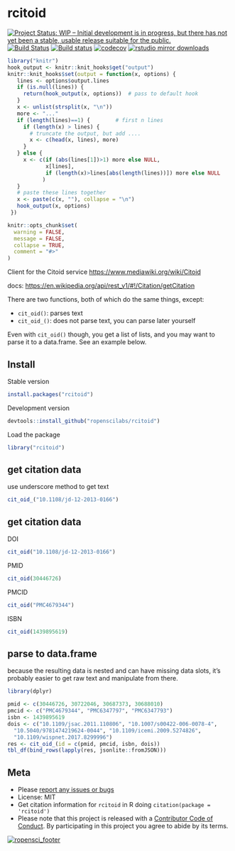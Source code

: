 rcitoid
=========

[![Project Status: WIP – Initial development is in progress, but there has not yet been a stable, usable release suitable for the public.](https://www.repostatus.org/badges/latest/wip.svg)](https://www.repostatus.org/#wip)
[![Build Status](https://travis-ci.com/ropenscilabs/rcitoid.svg?branch=master)](https://travis-ci.com/ropenscilabs/rcitoid)
[![Build status](https://ci.appveyor.com/api/projects/status/yk8vpcdr1rmi7byy?svg=true)](https://ci.appveyor.com/project/sckott/rcitoid)
[![codecov](https://codecov.io/gh/ropenscilabs/rcitoid/branch/master/graph/badge.svg)](https://codecov.io/gh/ropenscilabs/rcitoid)
[![rstudio mirror downloads](http://cranlogs.r-pkg.org/badges/rcitoid)](https://github.com/metacran/cranlogs.app)


```r
library("knitr")
hook_output <- knitr::knit_hooks$get("output")
knitr::knit_hooks$set(output = function(x, options) {
   lines <- options$output.lines
   if (is.null(lines)) {
     return(hook_output(x, options))  # pass to default hook
   }
   x <- unlist(strsplit(x, "\n"))
   more <- "..."
   if (length(lines)==1) {        # first n lines
     if (length(x) > lines) {
       # truncate the output, but add ....
       x <- c(head(x, lines), more)
     }
   } else {
     x <- c(if (abs(lines[1])>1) more else NULL,
            x[lines],
            if (length(x)>lines[abs(length(lines))]) more else NULL
           )
   }
   # paste these lines together
   x <- paste(c(x, ""), collapse = "\n")
   hook_output(x, options)
 })

knitr::opts_chunk$set(
  warning = FALSE,
  message = FALSE,
  collapse = TRUE,
  comment = "#>"
)
```

Client for the Citoid service <https://www.mediawiki.org/wiki/Citoid>

docs: <https://en.wikipedia.org/api/rest_v1/#!/Citation/getCitation>

There are two functions, both of which do the same things, except:

- `cit_oid()`: parses text
- `cit_oid_()`: does not parse text, you can parse later yourself

Even with `cit_oid()` though, you get a list of lists, and you may
want to parse it to a data.frame. See an example below.

## Install

Stable version

```r
install.packages("rcitoid")
```

Development version

```r
devtools::install_github("ropenscilabs/rcitoid")
```

Load the package


```r
library("rcitoid")
```

## get citation data

use underscore method to get text

```r
cit_oid_("10.1108/jd-12-2013-0166")
```

## get citation data

DOI

```r
cit_oid("10.1108/jd-12-2013-0166")
```

PMID

```r
cit_oid(30446726)
```

PMCID

```r
cit_oid("PMC4679344")
```

ISBN

```r
cit_oid(1439895619)
```

## parse to data.frame

because the resulting data is nested and can have missing data slots,
it's probably easier to get raw text and manipulate from there.

```r
library(dplyr)

pmid <- c(30446726, 30722046, 30687373, 30688010)
pmcid <- c("PMC4679344", "PMC6347797", "PMC6347793")
isbn <- 1439895619
dois <- c("10.1109/jsac.2011.110806", "10.1007/s00422-006-0078-4",
  "10.5040/9781474219624-0044", "10.1109/icemi.2009.5274826",
  "10.1109/wispnet.2017.8299996")
res <- cit_oid_(id = c(pmid, pmcid, isbn, dois))
tbl_df(bind_rows(lapply(res, jsonlite::fromJSON)))
```

## Meta

* Please [report any issues or bugs](https://github.com/ropenscilabs/rcitoid/issues)
* License: MIT
* Get citation information for `rcitoid` in R doing `citation(package = 'rcitoid')`
* Please note that this project is released with a [Contributor Code of Conduct](CODE_OF_CONDUCT.md). By participating in this project you agree to abide by its terms.


[![ropensci_footer](https://ropensci.org/public_images/github_footer.png)](https://ropensci.org)
